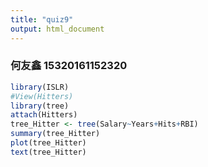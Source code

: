 ```yaml
---
title: "quiz9"
output: html_document
---
```

### 何友鑫 15320161152320
```r

library(ISLR)
#View(Hitters)
library(tree)
attach(Hitters)
tree_Hitter <- tree(Salary~Years+Hits+RBI)
summary(tree_Hitter)
plot(tree_Hitter)
text(tree_Hitter)

```